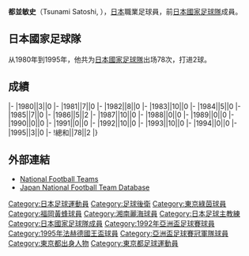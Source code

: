{{noteta|G1=足球}}{{infobox Football biography
|name=都並敏史
|image=
|fullname=都並敏史
|birth_date={{Birth date and age|1961|8|14}}
|cityofbirth=[[東京|東京]]
|countryofbirth=[[日本|日本]]
|height=1.73 m
|position=[[後衛_(足球)|後衛]]
|currentclub=
|years=1980-1995<br/>1996-1997<br/>1997-1998
|clubs=[[東京綠茵|読売/綠茵川崎]]<br/>[[福岡黃蜂|福岡黃蜂]]<br/>[[湘南比馬|比馬平塚]]
|caps(goals)=
|nationalyears=1980-1995
|nationalteam=[[日本國家足球隊|日本]]
|nationalcaps(goals)=78 (2)
}}
'''都並敏史'''（Tsunami Satoshi, {{Bd|1961年|8月14日||}}），[[日本|日本]]職業足球員，前[[日本國家足球隊|日本國家足球隊]]成員。

==日本國家足球隊==
从1980年到1995年，他共为[[日本國家足球隊|日本國家足球隊]]出场78次，打进2球。

==成績==
{{noteta|G1=足球}}{{Football player national team statistics|JPN}}
|-
|1980||3||0
|-
|1981||7||0
|-
|1982||8||0
|-
|1983||10||0
|-
|1984||5||0
|-
|1985||7||0
|-
|1986||5||2
|-
|1987||10||0
|-
|1988||0||0
|-
|1989||0||0
|-
|1990||0||0
|-
|1991||0||0
|-
|1992||10||0
|-
|1993||10||0
|-
|1994||0||0
|-
|1995||3||0
|-
!總和||78||2
|}

==外部連結==
{{Reflist}}
*[http://www.national-football-teams.com/v2/player.php?id=16219 National Football Teams] {{Wayback|url=http://www.national-football-teams.com/v2/player.php?id=16219 |date=20121015123106 }}
*[https://web.archive.org/web/20130922153841/http://www.japannationalfootballteam.com/en/players/tsunami_satoshi.html Japan National Football Team Database]

{{1992年亞洲盃足球賽日本參賽名單}}
{{1995年法赫德國王盃足球賽日本參賽名單}}

{{Authority control}}

[[Category:日本足球運動員|Category:日本足球運動員]]
[[Category:足球後衛|Category:足球後衛]]
[[Category:東京綠茵球員|Category:東京綠茵球員]]
[[Category:福岡黃蜂球員|Category:福岡黃蜂球員]]
[[Category:湘南麗海球員|Category:湘南麗海球員]]
[[Category:日本足球主教練|Category:日本足球主教練]]
[[Category:日本國家足球隊成員|Category:日本國家足球隊成員]]
[[Category:1992年亞洲盃足球賽球員|Category:1992年亞洲盃足球賽球員]]
[[Category:1995年法赫德國王盃球員|Category:1995年法赫德國王盃球員]]
[[Category:亞洲盃足球賽冠軍隊球員|Category:亞洲盃足球賽冠軍隊球員]]
[[Category:東京都出身人物|Category:東京都出身人物]]
[[Category:東京都足球運動員|Category:東京都足球運動員]]


{{Japan-sport-bio-stub}}
{{Soccer-player-stub}}